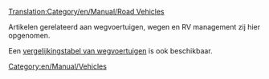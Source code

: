 [[Translation:Category/en/Manual/Road Vehicles]]

Artikelen gerelateerd aan wegvoertuigen, wegen en RV management zij hier opgenomen.

Een [[en/Manual/Base Set/Road Vehicles/Road vehicle comparison|vergelijkingstabel van wegvoertuigen]] is ook beschikbaar.

{{en/Catmore}}

[[Category:en/Manual/Vehicles]]